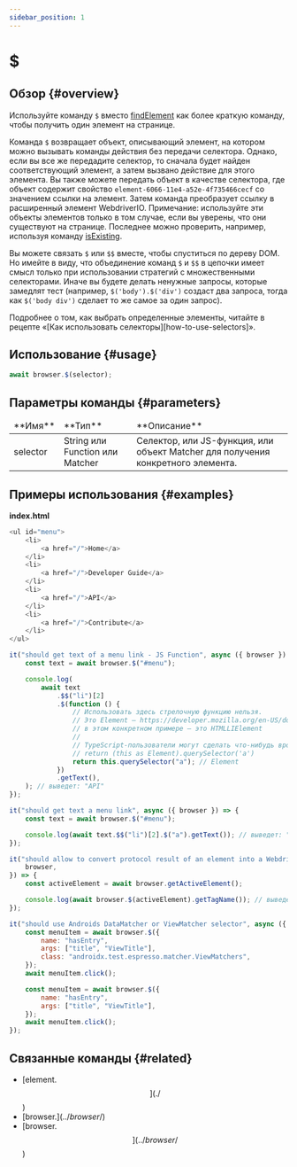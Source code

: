 ```yaml
---
sidebar_position: 1
---
```



# $

## Обзор {#overview}

Используйте команду `$` вместо [findElement][find-element] как более краткую команду, чтобы получить один элемент на странице.

Команда `$` возвращает объект, описывающий элемент, на котором можно вызывать команды действия без передачи селектора. Однако, если вы все же передадите селектор, то сначала будет найден соответствующий элемент, а затем вызвано действие для этого элемента. Вы также можете передать объект в качестве селектора, где объект содержит свойство `element-6066-11e4-a52e-4f735466cecf` со значением ссылки на элемент. Затем команда преобразует ссылку в расширенный элемент WebdriverIO. Примечание: используйте эти объекты элементов только в том случае, если вы уверены, что они существуют на странице. Последнее можно проверить, например, используя команду [isExisting](./isExisting).

Вы можете связать `$` или `$$` вместе, чтобы спуститься по дереву DOM. Но имейте в виду, что объединение команд `$` и `$$` в цепочки имеет смысл только при использовании стратегий с множественными селекторами. Иначе вы будете делать ненужные запросы, которые замедлят тест (например, `$('body').$('div')` создаст два запроса, тогда как `$('body div')` сделает то же самое за один запрос).

<Admonition type="info">
    Подробнее о том, как выбрать определенные элементы, читайте в рецепте «[Как использовать
    селекторы][how-to-use-selectors]».
</Admonition>

## Использование {#usage}

```javascript
await browser.$(selector);
```

## Параметры команды {#parameters}

<table>
<thead>
<tr><td>**Имя**</td><td>**Тип**</td><td>**Описание**</td></tr>
</thead>
<tbody>
<tr><td>selector</td><td>String или Function или Matcher</td><td>Селектор, или JS-функция, или объект Matcher для получения конкретного элемента.</td></tr>

</tbody>
</table>

## Примеры использования {#examples}

**index.html**

```javascript
<ul id="menu">
    <li>
        <a href="/">Home</a>
    </li>
    <li>
        <a href="/">Developer Guide</a>
    </li>
    <li>
        <a href="/">API</a>
    </li>
    <li>
        <a href="/">Contribute</a>
    </li>
</ul>
```

```javascript
it("should get text of a menu link - JS Function", async ({ browser }) => {
    const text = await browser.$("#menu");

    console.log(
        await text
            .$$("li")[2]
            .$(function () {
                // Использовать здесь стрелочную функцию нельзя.
                // Это Element – https://developer.mozilla.org/en-US/docs/Web/API/Element
                // в этом конкретном примере – это HTMLLIElement
                //
                // TypeScript-пользователи могут сделать что-нибудь вроде:
                // return (this as Element).querySelector('a')
                return this.querySelector("a"); // Element
            })
            .getText(),
    ); // выведет: "API"
});

it("should get text a menu link", async ({ browser }) => {
    const text = await browser.$("#menu");

    console.log(await text.$$("li")[2].$("a").getText()); // выведет: "API"
});

it("should allow to convert protocol result of an element into a WebdriverIO element", async ({
    browser,
}) => {
    const activeElement = await browser.getActiveElement();

    console.log(await browser.$(activeElement).getTagName()); // выведет активный элемент
});

it("should use Androids DataMatcher or ViewMatcher selector", async ({ browser }) => {
    const menuItem = await browser.$({
        name: "hasEntry",
        args: ["title", "ViewTitle"],
        class: "androidx.test.espresso.matcher.ViewMatchers",
    });
    await menuItem.click();

    const menuItem = await browser.$({
        name: "hasEntry",
        args: ["title", "ViewTitle"],
    });
    await menuItem.click();
});
```

## Связанные команды {#related}

-   [element.$$](./$$)
-   [browser.$](../browser/$)
-   [browser.$$](../browser/$$)

[find-element]: https://v7.webdriver.io/docs/api/webdriver/#findelement
[how-to-use-selectors]: https://v7.webdriver.io/docs/selectors
